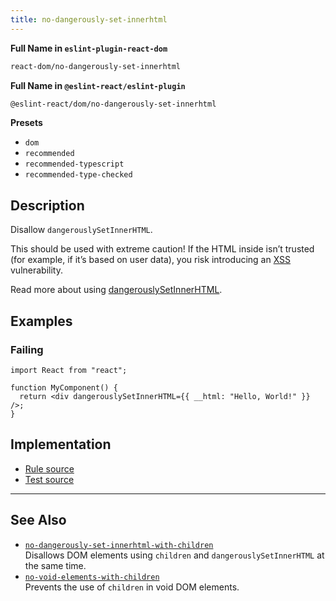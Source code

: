 ```yaml
---
title: no-dangerously-set-innerhtml
---
```


**Full Name in `eslint-plugin-react-dom`**

```sh copy
react-dom/no-dangerously-set-innerhtml
```

**Full Name in `@eslint-react/eslint-plugin`**

```sh copy
@eslint-react/dom/no-dangerously-set-innerhtml
```

**Presets**

- `dom`
- `recommended`
- `recommended-typescript`
- `recommended-type-checked`

## Description

Disallow `dangerouslySetInnerHTML`.

This should be used with extreme caution! If the HTML inside isn’t trusted (for example, if it’s based on user data), you risk introducing an [XSS](https://en.wikipedia.org/wiki/Cross-site_scripting) vulnerability.

Read more about using [dangerouslySetInnerHTML](https://react.dev/reference/react-dom/components/common#dangerously-setting-the-inner-html).

## Examples

### Failing

```tsx
import React from "react";

function MyComponent() {
  return <div dangerouslySetInnerHTML={{ __html: "Hello, World!" }} />;
}
```

## Implementation

- [Rule source](https://github.com/Rel1cx/eslint-react/tree/main/packages/plugins/eslint-plugin-react-dom/src/rules/no-dangerously-set-innerhtml.ts)
- [Test source](https://github.com/Rel1cx/eslint-react/tree/main/packages/plugins/eslint-plugin-react-dom/src/rules/no-dangerously-set-innerhtml.spec.ts)

---

## See Also

- [`no-dangerously-set-innerhtml-with-children`](./dom-no-dangerously-set-innerhtml-with-children)\
  Disallows DOM elements using `children` and `dangerouslySetInnerHTML` at the same time.
- [`no-void-elements-with-children`](./dom-no-void-elements-with-children)\
  Prevents the use of `children` in void DOM elements.
